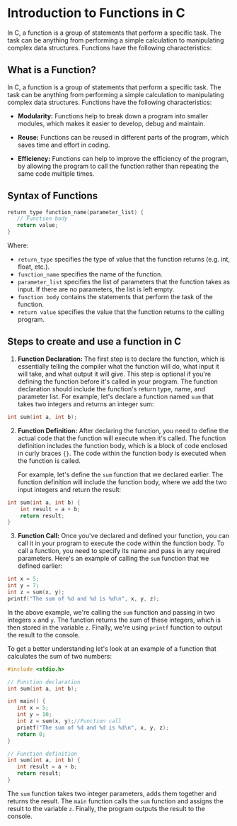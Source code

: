 # Introduction to Functions in C

In C, a function is a group of statements that perform a specific task. The task can be anything from performing a simple calculation to manipulating complex data structures. Functions have the following characteristics:



## What is a Function?

In C, a function is a group of statements that perform a specific task. The task can be anything from performing a simple calculation to manipulating complex data structures. Functions have the following characteristics:

- **Modularity:** Functions help to break down a program into smaller modules, which makes it easier to develop, debug and maintain.

- **Reuse:** Functions can be reused in different parts of the program, which saves time and effort in coding.

- **Efficiency:** Functions can help to improve the efficiency of the program, by allowing the program to call the function rather than repeating the same code multiple times.



## Syntax of Functions

```c
return_type function_name(parameter_list) {
   // Function body
   return value;
}
```

Where:

- `return_type` specifies the type of value that the function returns (e.g. int, float, etc.).
- `function_name` specifies the name of the function.
- `parameter_list` specifies the list of parameters that the function takes as input. If there are no parameters, the list is left empty.
- `function body` contains the statements that perform the task of the function.
- `return value` specifies the value that the function returns to the calling program.

## Steps to create and use a function in C

1. **Function Declaration:** The first step is to declare the function, which is essentially telling the compiler what the function will do, what input it will take, and what output it will give. This step is optional if you're defining the function before it's called in your program. The function declaration should include the function's return type, name, and parameter list. For example, let's declare a function named `sum` that takes two integers and returns an integer sum:

```c
int sum(int a, int b);
```

2. **Function Definition:** After declaring the function, you need to define the actual code that the function will execute when it's called. The function definition includes the function body, which is a block of code enclosed in curly braces `{}`. The code within the function body is executed when the function is called.

    For example, let's define the `sum` function that we declared earlier. The function definition will include the function body, where we add the two input integers and return the result:

```c
int sum(int a, int b) {
    int result = a + b;
    return result;
}
```

3. **Function Call:** Once you've declared and defined your function, you can call it in your program to execute the code within the function body. To call a function, you need to specify its name and pass in any required parameters. Here's an example of calling the `sum` function that we defined earlier:

```c
int x = 5;
int y = 7;
int z = sum(x, y);
printf("The sum of %d and %d is %d\n", x, y, z);
```

In the above example, we're calling the `sum` function and passing in two integers `x` and `y`. The function returns the sum of these integers, which is then stored in the variable `z`. Finally, we're using `printf` function to output the result to the console.

To get a better understanding let's look at an example of a function that calculates the sum of two numbers:

```c
#include <stdio.h>

// Function declaration
int sum(int a, int b);

int main() {
   int x = 5;
   int y = 10;
   int z = sum(x, y);//Function call
   printf("The sum of %d and %d is %d\n", x, y, z);
   return 0;
}

// Function definition
int sum(int a, int b) {
   int result = a + b;
   return result;
}
```

The `sum` function takes two integer parameters, adds them together and returns the result. The `main` function calls the `sum` function and assigns the result to the variable `z`. Finally, the program outputs the result to the console.